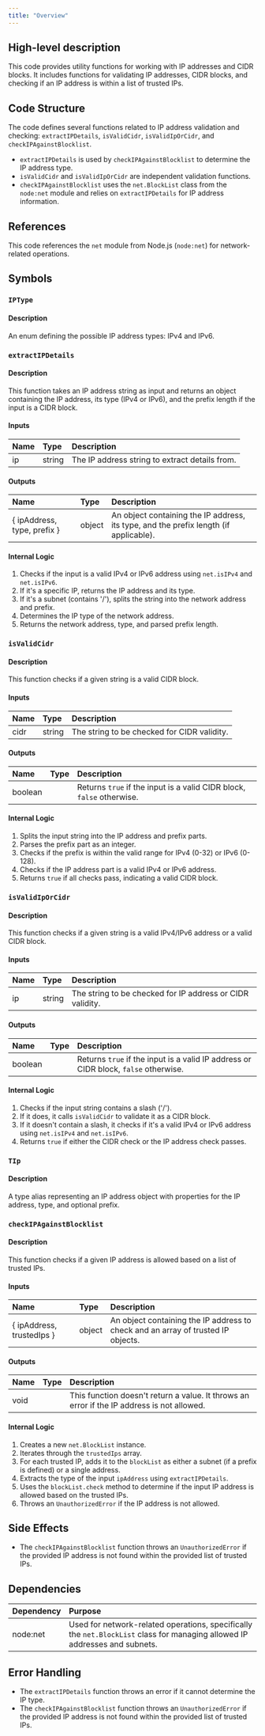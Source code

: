 ```yaml
---
title: "Overview"
---
```


## High-level description
This code provides utility functions for working with IP addresses and CIDR blocks. It includes functions for validating IP addresses, CIDR blocks, and checking if an IP address is within a list of trusted IPs.

## Code Structure
The code defines several functions related to IP address validation and checking: `extractIPDetails`, `isValidCidr`, `isValidIpOrCidr`, and `checkIPAgainstBlocklist`. 

- `extractIPDetails` is used by `checkIPAgainstBlocklist` to determine the IP address type.
- `isValidCidr` and `isValidIpOrCidr` are independent validation functions.
- `checkIPAgainstBlocklist` uses the `net.BlockList` class from the `node:net` module and relies on `extractIPDetails` for IP address information.

## References
This code references the `net` module from Node.js (`node:net`) for network-related operations.

## Symbols

### `IPType`
#### Description
An enum defining the possible IP address types: IPv4 and IPv6.

### `extractIPDetails`
#### Description
This function takes an IP address string as input and returns an object containing the IP address, its type (IPv4 or IPv6), and the prefix length if the input is a CIDR block.

#### Inputs
| Name | Type | Description |
|:-----|:-----|:------------|
| ip | string | The IP address string to extract details from. |

#### Outputs
| Name | Type | Description |
|:-----|:-----|:------------|
| { ipAddress, type, prefix } | object | An object containing the IP address, its type, and the prefix length (if applicable). |

#### Internal Logic
1. Checks if the input is a valid IPv4 or IPv6 address using `net.isIPv4` and `net.isIPv6`.
2. If it's a specific IP, returns the IP address and its type.
3. If it's a subnet (contains '/'), splits the string into the network address and prefix.
4. Determines the IP type of the network address.
5. Returns the network address, type, and parsed prefix length.

### `isValidCidr`
#### Description
This function checks if a given string is a valid CIDR block.

#### Inputs
| Name | Type | Description |
|:-----|:-----|:------------|
| cidr | string | The string to be checked for CIDR validity. |

#### Outputs
| Name | Type | Description |
|:-----|:-----|:------------|
| boolean |  | Returns `true` if the input is a valid CIDR block, `false` otherwise. |

#### Internal Logic
1. Splits the input string into the IP address and prefix parts.
2. Parses the prefix part as an integer.
3. Checks if the prefix is within the valid range for IPv4 (0-32) or IPv6 (0-128).
4. Checks if the IP address part is a valid IPv4 or IPv6 address.
5. Returns `true` if all checks pass, indicating a valid CIDR block.

### `isValidIpOrCidr`
#### Description
This function checks if a given string is a valid IPv4/IPv6 address or a valid CIDR block.

#### Inputs
| Name | Type | Description |
|:-----|:-----|:------------|
| ip | string | The string to be checked for IP address or CIDR validity. |

#### Outputs
| Name | Type | Description |
|:-----|:-----|:------------|
| boolean |  | Returns `true` if the input is a valid IP address or CIDR block, `false` otherwise. |

#### Internal Logic
1. Checks if the input string contains a slash ('/').
2. If it does, it calls `isValidCidr` to validate it as a CIDR block.
3. If it doesn't contain a slash, it checks if it's a valid IPv4 or IPv6 address using `net.isIPv4` and `net.isIPv6`.
4. Returns `true` if either the CIDR check or the IP address check passes.

### `TIp`
#### Description
A type alias representing an IP address object with properties for the IP address, type, and optional prefix.

### `checkIPAgainstBlocklist`
#### Description
This function checks if a given IP address is allowed based on a list of trusted IPs.

#### Inputs
| Name | Type | Description |
|:-----|:-----|:------------|
| { ipAddress, trustedIps } | object | An object containing the IP address to check and an array of trusted IP objects. |

#### Outputs
| Name | Type | Description |
|:-----|:-----|:------------|
| void |  | This function doesn't return a value. It throws an error if the IP address is not allowed. |

#### Internal Logic
1. Creates a new `net.BlockList` instance.
2. Iterates through the `trustedIps` array.
3. For each trusted IP, adds it to the `blockList` as either a subnet (if a prefix is defined) or a single address.
4. Extracts the type of the input `ipAddress` using `extractIPDetails`.
5. Uses the `blockList.check` method to determine if the input IP address is allowed based on the trusted IPs.
6. Throws an `UnauthorizedError` if the IP address is not allowed.

## Side Effects
- The `checkIPAgainstBlocklist` function throws an `UnauthorizedError` if the provided IP address is not found within the provided list of trusted IPs.

## Dependencies
| Dependency | Purpose |
|:-----------|:--------|
| node:net | Used for network-related operations, specifically the `net.BlockList` class for managing allowed IP addresses and subnets. |

## Error Handling
- The `extractIPDetails` function throws an error if it cannot determine the IP type.
- The `checkIPAgainstBlocklist` function throws an `UnauthorizedError` if the provided IP address is not found within the provided list of trusted IPs.
